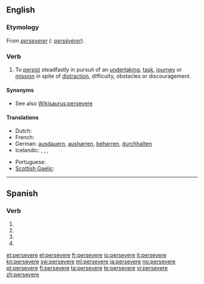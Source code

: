 ==English==

===Etymology===
From {{etyl|fro}} ''[[perseverer]]'' ({{etyl|fr}}: ''[[persévérer]]'').

===Verb===
{{en-verb|persever|ing}}

# To [[persist]] steadfastly in pursuit of an [[undertaking]], [[task]], [[journey]] or [[mission]] in spite of [[distract]]ion, difficulty, obstacles or discouragement.

====Synonyms====
* See also [[Wikisaurus:persevere]]

====Translations====
{{trans-top|To persist steadfastly}}
* Dutch: {{t+|nl|handhaven}}
* French: {{t+|fr|persévérer}}
* German: [[ausdauern]], [[ausharren]], [[beharren]], [[durchhalten]]
* Icelandic: {{t|is|halda ótrauður áfram}},  {{t|is|seiglast við}},  {{t|is|láta ekki deigan síga}},  {{t|is|láta engan bilbug á sér finna}}
{{trans-mid}}
* Portuguese: {{t+|pt|perseverar}}
* [[Scottish Gaelic]]: {{t-|gd|lean air|xs=Scottish Gaelic}}
{{trans-bottom}}

----

==Spanish==

===Verb===
{{es-verb-form|perseverar}}

# {{es-verb form of|ending=ar|mood=imperative|pers=2|formal=yes|number=singular|[[perseverar]]}}
# {{es-verb form of|ending=ar|mood=subjunctive|tense=present|pers=1|number=singular|[[perseverar]]}}
# {{es-verb form of|ending=ar|mood=subjunctive|tense=present|pers=2|formal=yes|number=singular|[[perseverar]]}}
# {{es-verb form of|ending=ar|mood=subjunctive|tense=present|pers=3|number=singular|[[perseverar]]}}

[[et:persevere]]
[[el:persevere]]
[[fr:persevere]]
[[io:persevere]]
[[it:persevere]]
[[kn:persevere]]
[[sw:persevere]]
[[ml:persevere]]
[[ja:persevere]]
[[no:persevere]]
[[pt:persevere]]
[[fi:persevere]]
[[ta:persevere]]
[[te:persevere]]
[[vi:persevere]]
[[zh:persevere]]